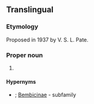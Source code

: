 ==Translingual==

===Etymology===
Proposed in 1937 by V. S. L. Pate.
{{wikipedia}}
{{wikispecies|Bembicinae}}

===Proper noun===
{{taxoninfl|i=1|g=m?, f?}}

# {{taxon|genus|family|Crabronidae|{{taxlink|Zyzzyx chilensis|species|noshow=1}}, a [[sand wasp]] that makes a buzzing sound}}

====Hypernyms====
* {{sense|genus}} {{Crabronidae Hypernyms}}; [[Bembicinae]]&nbsp;- subfamily